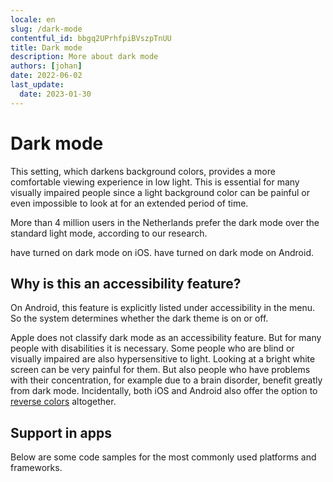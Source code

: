```yaml
---
locale: en
slug: /dark-mode
contentful_id: bbgq2UPrhfpiBVszpTnUU
title: Dark mode
description: More about dark mode
authors: [johan]
date: 2022-06-02
last_update:
  date: 2023-01-30
---
```


# Dark mode

This setting, which darkens background colors, provides a more comfortable viewing experience in low light. This is essential for many visually impaired people since a light background color can be painful or even impossible to look at for an extended period of time.

More than 4 million users in the Netherlands prefer the dark mode over the standard light mode, according to our research.

<TwoColumnBlock>
  <LeftColumn>
    <ColumnRow>
      <PercentageBlock
        metrics={[
          { title: 'Dark mode', key: 'ios-preference_ui_style-dark', isPercentage: true }
        ]}
        label="More about dark mode"
        url="/en/stats/dark-mode">
        have turned on dark mode on iOS.
      </PercentageBlock>
    </ColumnRow>
  </LeftColumn>
  <RightColumn>
    <ColumnRow>
      <PercentageBlock
        metrics={[
          { title: 'Dark mode', key: 'android-preference_is_nightmode_enabled-true', isPercentage: true }
        ]}
        label="More about dark mode"
        url="/en/stats/dark-mode">
        have turned on dark mode on Android.
      </PercentageBlock>
    </ColumnRow>
  </RightColumn>
</TwoColumnBlock>

## Why is this an accessibility feature?

On Android, this feature is explicitly listed under accessibility in the menu. So the system determines whether the dark theme is on or off.

Apple does not classify dark mode as an accessibility feature. But for many people with disabilities it is necessary. Some people who are blind or visually impaired are also hypersensitive to light. Looking at a bright white screen can be very painful for them. But also people who have problems with their concentration, for example due to a brain disorder, benefit greatly from dark mode. Incidentally, both iOS and Android also offer the option to [reverse colors](/en/stats/invert-colors) altogether.

<Quote
  quote="I try to reduce overstimulation on my mobile phone."
  name="Colinda"
  image="/img/light/colinda.jpg"
  alt="Colinda"
  label="Read the interview with Colinda"
  url="/en/articles/colinda"
/>

## Support in apps

Below are some code samples for the most commonly used platforms and frameworks.

<CodeSample id="screen-dark-mode" locale="en"/>
